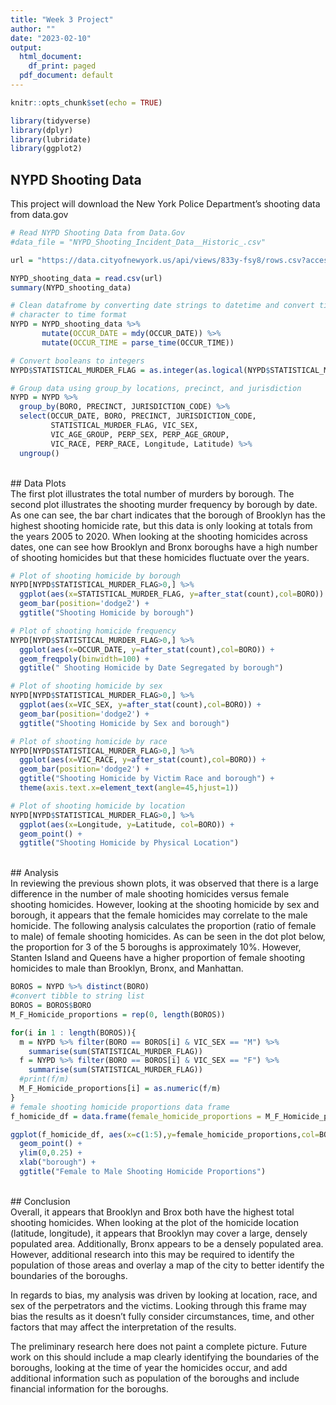 ---
title: "Week 3 Project"
author: ""
date: "2023-02-10"
output:
  html_document:
    df_print: paged
  pdf_document: default
---


```{r setup, include=FALSE}
knitr::opts_chunk$set(echo = TRUE)
```

```{r load packages}
library(tidyverse)
library(dplyr)
library(lubridate)
library(ggplot2)
```

## NYPD Shooting Data
This project will download the New York Police Department's shooting data from data.gov

```{r clean/transform data}
# Read NYPD Shooting Data from Data.Gov
#data_file = "NYPD_Shooting_Incident_Data__Historic_.csv"

url = "https://data.cityofnewyork.us/api/views/833y-fsy8/rows.csv?accessType=DOWNLOAD"

NYPD_shooting_data = read.csv(url)
summary(NYPD_shooting_data)

# Clean datafrome by converting date strings to datetime and convert time from 
# character to time format
NYPD = NYPD_shooting_data %>% 
       mutate(OCCUR_DATE = mdy(OCCUR_DATE)) %>% 
       mutate(OCCUR_TIME = parse_time(OCCUR_TIME))

# Convert booleans to integers
NYPD$STATISTICAL_MURDER_FLAG = as.integer(as.logical(NYPD$STATISTICAL_MURDER_FLAG))

```


```{r organize data}
# Group data using group_by locations, precinct, and jurisdiction
NYPD = NYPD %>% 
  group_by(BORO, PRECINCT, JURISDICTION_CODE) %>% 
  select(OCCUR_DATE, BORO, PRECINCT, JURISDICTION_CODE,
         STATISTICAL_MURDER_FLAG, VIC_SEX, 
         VIC_AGE_GROUP, PERP_SEX, PERP_AGE_GROUP,
         VIC_RACE, PERP_RACE, Longitude, Latitude) %>% 
  ungroup()
```
<br>
## Data Plots
<br>
The first plot illustrates the total number of murders by borough.  The second plot 
illustrates the shooting murder frequency by borough by date.  As one can see, the bar chart 
indicates that the borough of Brooklyn has the highest shooting homicide rate, but this data
is only looking at totals from the years 2005 to 2020.  When looking at the shooting homicides
across dates, one can see how Brooklyn and Bronx boroughs have a high number of 
shooting homicides but that these homicides fluctuate over the years.


```{r data plots, echo=FALSE}
# Plot of shooting homicide by borough
NYPD[NYPD$STATISTICAL_MURDER_FLAG>0,] %>% 
  ggplot(aes(x=STATISTICAL_MURDER_FLAG, y=after_stat(count),col=BORO)) +
  geom_bar(position='dodge2') + 
  ggtitle("Shooting Homicide by borough")

# Plot of shooting homicide frequency
NYPD[NYPD$STATISTICAL_MURDER_FLAG>0,] %>% 
  ggplot(aes(x=OCCUR_DATE, y=after_stat(count),col=BORO)) +
  geom_freqpoly(binwidth=100) + 
  ggtitle(" Shooting Homicide by Date Segregated by borough")

# Plot of shooting homicide by sex
NYPD[NYPD$STATISTICAL_MURDER_FLAG>0,] %>% 
  ggplot(aes(x=VIC_SEX, y=after_stat(count),col=BORO)) +
  geom_bar(position='dodge2') + 
  ggtitle("Shooting Homicide by Sex and borough")

# Plot of shooting homicide by race
NYPD[NYPD$STATISTICAL_MURDER_FLAG>0,] %>% 
  ggplot(aes(x=VIC_RACE, y=after_stat(count),col=BORO)) +
  geom_bar(position='dodge2') + 
  ggtitle("Shooting Homicide by Victim Race and borough") + 
  theme(axis.text.x=element_text(angle=45,hjust=1)) 

# Plot of shooting homicide by location
NYPD[NYPD$STATISTICAL_MURDER_FLAG>0,] %>%
  ggplot(aes(x=Longitude, y=Latitude, col=BORO)) +
  geom_point() + 
  ggtitle("Shooting Homicide by Physical Location")

```
<br>
## Analysis
<br>
In reviewing the previous shown plots, it was observed that there is a large difference
in the number of male shooting homicides versus female shooting homicides.  However,
looking at the shooting homicide by sex and borough, it appears that the female homicides
may correlate to the male homicide.  The following analysis calculates the proportion (ratio of
female to male) of female shooting homicides.  As can be seen in the dot plot below,
the proportion for 3 of the 5 boroughs is approximately 10%.  However, Stanten Island and
Queens have a higher proportion of female shooting homicides to male than Brooklyn, Bronx, and
Manhattan.
``` {r analysis}

BOROS = NYPD %>% distinct(BORO)
#convert tibble to string list
BOROS = BOROS$BORO
M_F_Homicide_proportions = rep(0, length(BOROS))

for(i in 1 : length(BOROS)){
  m = NYPD %>% filter(BORO == BOROS[i] & VIC_SEX == "M") %>% 
    summarise(sum(STATISTICAL_MURDER_FLAG))
  f = NYPD %>% filter(BORO == BOROS[i] & VIC_SEX == "F") %>% 
    summarise(sum(STATISTICAL_MURDER_FLAG))
  #print(f/m)
  M_F_Homicide_proportions[i] = as.numeric(f/m)
}
# female shooting homicide proportions data frame 
f_homicide_df = data.frame(female_homicide_proportions = M_F_Homicide_proportions, BOROS)

ggplot(f_homicide_df, aes(x=c(1:5),y=female_homicide_proportions,col=BOROS)) + 
  geom_point() + 
  ylim(0,0.25) + 
  xlab("borough") + 
  ggtitle("Female to Male Shooting Homicide Proportions")

```
<br>
## Conclusion
<br>
Overall, it appears that Brooklyn and Brox both have the highest total shooting 
homicides.  When looking at the plot of the homicide location (latitude, longitude), 
it appears that Brooklyn may cover a large, densely populated area. Additionally, Bronx
appears to be a densely populated area.  However, additional research into this may be
required to identify the population of those areas and overlay a map of the city to
better identify the boundaries of the boroughs.

In regards to bias, my analysis was driven by looking at location, race, and sex of
the perpetrators and the victims.  Looking through this frame may bias the results as
it doesn't fully consider circumstances, time, and other factors that may affect the
interpretation of the results.

The preliminary research here does not paint a complete picture.  Future work
on this should include a map clearly identifying the boundaries of the boroughs, looking 
at the time of year the homicides occur, and add additional information such as population
of the boroughs and include financial information for the boroughs.

